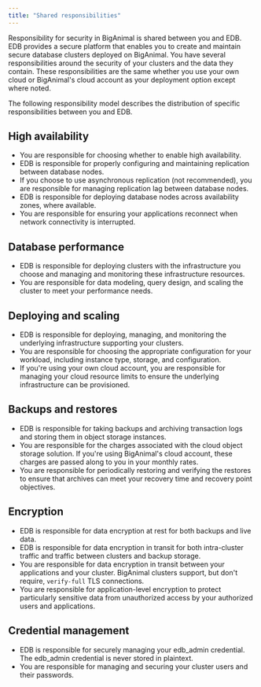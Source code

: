 ```yaml
---
title: "Shared responsibilities"
---
```


Responsibility for security in BigAnimal is shared between you and EDB. EDB provides a secure platform that enables you to create and maintain secure database clusters deployed on BigAnimal. You have several responsibilities around the security of your clusters and the data they contain. These responsibilities are the same whether you use your own cloud or BigAnimal's cloud account as your deployment option except where noted.

The following responsibility model describes the distribution of specific responsibilities between you and EDB.

## High availability

-   You are responsible for choosing whether to enable high availability. 
-   EDB is responsible for properly configuring and maintaining replication between database nodes.
-   If you choose to use asynchronous replication (not recommended), you are responsible for managing replication lag between database nodes.
-   EDB is responsible for deploying database nodes across availability zones, where available.
-   You are responsible for ensuring your applications reconnect when network connectivity is interrupted.

## Database performance

-   EDB is responsible for deploying clusters with the infrastructure you choose and managing and monitoring these infrastructure resources. 
-   You are responsible for data modeling, query design, and scaling the cluster to meet your performance needs. 

## Deploying and scaling

-   EDB is responsible for deploying, managing, and monitoring the underlying infrastructure supporting your clusters. 
-   You are responsible for choosing the appropriate configuration for your workload, including instance type, storage, and configuration.
-   If you're using your own cloud account, you are responsible for managing your cloud resource limits to ensure the underlying infrastructure can be provisioned. 

## Backups and restores 

-   EDB is responsible for taking backups and archiving transaction logs and storing them in object storage instances. 
-   You are responsible for the charges associated with the cloud object storage solution. If you're using BigAnimal's cloud account, these charges are passed along to you in your monthly rates.
-   You are responsible for periodically restoring and verifying the restores to ensure that archives can meet your recovery time and recovery point objectives. 

## Encryption

-   EDB is responsible for data encryption at rest for both backups and live data.
-   EDB is responsible for data encryption in transit for both intra-cluster traffic and traffic between clusters and backup storage. 
-   You are responsible for data encryption in transit between your applications and your cluster. BigAnimal clusters support, but don't require, `verify-full` TLS connections. 
-   You are responsible for application-level encryption to protect particularly sensitive data from unauthorized access by your authorized users and applications. 

## Credential management
-   EDB is responsible for securely managing your edb_admin credential. The edb_admin credential is never stored in plaintext.
-   You are responsible for managing and securing your cluster users and their passwords.
